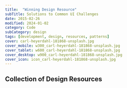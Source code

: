 ---
title:  "Winning Design Resource"
subTitle: Solutions to Common UI Challenges
date: 2015-02-26
modified: 2024-01-02
category: Code
subCategory: design
tags: [development, design, resources, patterns]
cover: carl-heyerdahl-181868-unsplash.jpg
cover_mobile: w300_carl-heyerdahl-181868-unsplash.jpg
cover_tablet: w600_carl-heyerdahl-181868-unsplash.jpg
cover_desktop: w900_carl-heyerdahl-181868-unsplash.jpg
cover_icon: icon_carl-heyerdahl-181868-unsplash.jpg
---


## Collection of Design Resources

<section>
  <Gist path="justsml/badccebfb44fd20dae39b49a2e29085b"></Gist>
</section>
